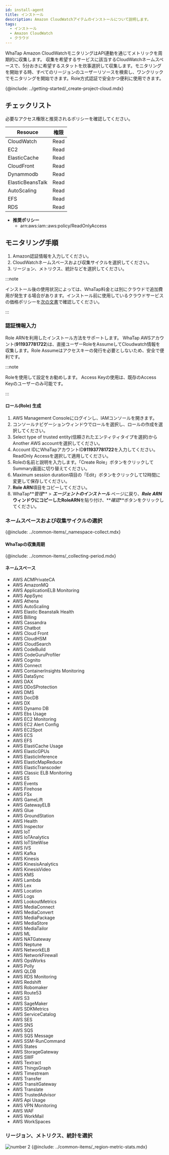 ```yaml
---
id: install-agent
title: インストール
description: Amazon CloudWatchアイテムのインストールについて説明します。
tags:
  - インストール
  - Amazon CloudWatch
  - クラウド
---
```



WhaTap Amazon CloudWatchモニタリングはAPI連動を通じてメトリックを周期的に収集します。 収集を希望するサービスに該当するCloudWatchネームスペースで、5分おきに希望するスタットを炊事選択して収集します。モニタリングを開始する時、すべてのリージョンのユーザーリソースを検索し、ワンクリックでモニタリングを開始できます。Role方式認証で安全かつ便利に使用できます。 

{@include: ../getting-started/_create-project-cloud.mdx}

## チェックリスト

必要なアクセス権限と推奨されるポリシーを確認してください。

| Resouce          | 権限   |
| ---------------- | ---- |
| CloudWatch       | Read |
| EC2              | Read |
| ElasticCache     | Read |
| CloudFront       | Read |
| Dynammodb        | Read |
| ElasticBeansTalk | Read |
| AutoScaling      | Read |
| EFS              | Read |
| RDS              | Read |

-   **推奨ポリシー**
    -   arn:aws:iam::aws:policy/ReadOnlyAccess

## モニタリング手順

1.  Amazon認証情報を入力してください。
2.  CloudWatchネームスペースおよび収集サイクルを選択してください。
3.  リージョン、メトリクス、統計などを選択してください。

:::note

インストール後の使用状況によっては、WhaTap料金とは別にクラウドで追加費用が発生する場合があります。インストール前に使用しているクラウドサービスの価格ポリシーを[次の文書](https://aws.amazon.com/ko/cloudwatch/pricing/)で確認してください。

:::

### 認証情報入力

Role ARNを利用したインストール方法をサポートします。 WhaTap AWSアカウント(**911937781722**)は、直接ユーザーRoleをAssumeしてCloudwatch情報を収集します。Role Assumeはアクセスキーの発行を必要としないため、安全で便利です。

:::note

Roleを使用して設定をお勧めします。 Access Keyの使用は、既存のAccess Keyのユーザーのみ可能です。

:::

#### ロール(Role) 生成

<ImgLang img='cloudwatch-auth-role.png' desc='Amazon Cloudwatch - role' />

1.  AWS Management Consoleにログインし、IAMコンソールを開きます。
2.  コンソールナビゲーションウィンドウでロールを選択し、ロールの作成を選択してください。
3.  Select type of trusted entity(信頼されたエンティティタイプを選択)から Another AWS accountを選択してください。
4.  Account IDにWhaTapアカウントID**911937781722**を入力してください。ReadOnly Accessを選択して適用してください。
5.  Roleの名前と説明を入力します。「Create Role」ボタンをクリックしてSummary画面に切り替えてください。
6.  Maximum session duration項目の「Edit」ボタンをクリックして12時間に変更して保存してください。 
7.  **Role ARN**項目をコピーしてください。
8.  WhaTap**_管理_** > **_エージェントのインストール_** ページに戻り、**_Role_** **_ARN_**ウィンドウにコピーした**RoleARN**を貼り付け、**_確認_**ボタンをクリックしてください。

### ネームスペースおよび収集サイクルの選択

{@include: ../common-items/_namespace-collect.mdx}

#### WhaTapの収集周期

{@include: ../common-items/_collecting-period.mdx}

#### ネームスペース

-   AWS ACMPrivateCA
-   AWS AmazonMQ
-   AWS ApplicationELB Monitoring
-   AWS AppSync
-   AWS Athena
-   AWS AutoScaling
-   AWS Elastic Beanstalk Health
-   AWS Billing
-   AWS Cassandra
-   AWS Chatbot
-   AWS Cloud Front
-   AWS CloudHSM
-   AWS CloudSearch
-   AWS CodeBuild
-   AWS CodeGuruProfiler
-   AWS Cognito
-   AWS Connect
-   AWS ContainerInsights Monitoring
-   AWS DataSync
-   AWS DAX
-   AWS DDoSProtection
-   AWS DMS
-   AWS DocDB
-   AWS DX
-   AWS Dynamo DB
-   AWS Ebs Usage
-   AWS EC2 Monitoring
-   AWS EC2 Alert Config
-   AWS EC2Spot
-   AWS ECS
-   AWS EFS
-   AWS ElastiCache Usage
-   AWS ElasticGPUs
-   AWS ElasticInference
-   AWS ElasticMapReduce
-   AWS ElasticTranscoder
-   AWS Classic ELB Monitoring
-   AWS ES
-   AWS Events
-   AWS Firehose
-   AWS FSx
-   AWS GameLift
-   AWS GatewayELB
-   AWS Glue
-   AWS GroundStation
-   AWS Health
-   AWS Inspector
-   AWS IoT
-   AWS IoTAnalytics
-   AWS IoTSiteWise
-   AWS IVS
-   AWS Kafka
-   AWS Kinesis
-   AWS KinesisAnalytics
-   AWS KinesisVideo
-   AWS KMS
-   AWS Lambda
-   AWS Lex
-   AWS Location
-   AWS Logs
-   AWS LookoutMetrics
-   AWS MediaConnect
-   AWS MediaConvert
-   AWS MediaPackage
-   AWS MediaStore
-   AWS MediaTailor
-   AWS ML
-   AWS NATGateway
-   AWS Neptune
-   AWS NetworkELB
-   AWS NetworkFirewall
-   AWS OpsWorks
-   AWS Polly
-   AWS QLDB
-   AWS RDS Monitoring
-   AWS Redshift
-   AWS Robomaker
-   AWS Route53
-   AWS S3
-   AWS SageMaker
-   AWS SDKMetrics
-   AWS ServiceCatalog
-   AWS SES
-   AWS SNS
-   AWS SQS
-   AWS SQS Message
-   AWS SSM-RunCommand
-   AWS States
-   AWS StorageGateway
-   AWS SWF
-   AWS Textract
-   AWS ThingsGraph
-   AWS Timestream
-   AWS Transfer
-   AWS TransitGateway
-   AWS Translate
-   AWS TrustedAdvisor
-   AWS Api Usage
-   AWS VPN Monitoring
-   AWS WAF
-   AWS WorkMail
-   AWS WorkSpaces

### リージョン、メトリクス、統計を選択

![number 2](/img/number-02.png) {@include: ../common-items/_region-metric-stats.mdx} 

<ImgLang img='amazon_cloudwatch_setup_dialog_2nd.png' desc='Amazon Cloudwatch - Region,Metric,Stats' />

<!-- 이미지 최신화 필요 230127  -->
